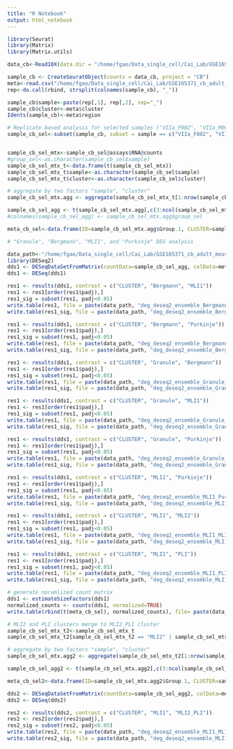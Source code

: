 ```yaml
---
title: "R Notebook"
output: html_notebook
---
```


```r

library(Seurat)
library(Matrix)
library(Matrix.utils)

data_cb<-Read10X(data.dir = "/home/fgao/Data_single_cell/Cai_Lab/GSE165371_cb_adult_mouse", gene.column=1)

sample_cb <- CreateSeuratObject(counts = data_cb, project = "CB")
meta<-read.csv("/home/fgao/Data_single_cell/Cai_Lab/GSE165371_cb_adult_mouse/cerebellum-atlas-analysis/data/cluster_metadata.csv", header=T)
rep<-do.call(rbind, strsplit(colnames(sample_cb), "_"))

sample_cb$sample<-paste(rep[,1], rep[,2], sep="_")
sample_cb$cluster<-meta$cluster
Idents(sample_cb)<-meta$region

# Replicate based analysis for selected samples ("VIIa_F002", "VIIa_M002", "VIIa_M006", "VIIb_F002", "VIIb_M002", "VIIb_M006", "VIIc_M002", "VIId_M002")
sample_cb_sel<-subset(sample_cb, subset = sample == c("VIIa_F002", "VIIa_M002", "VIIa_M006", "VIIb_F002", "VIIb_M002", "VIIb_M006", "VIIc_M002", "VIId_M002"))


sample_cb_sel_mtx<-sample_cb_sel@assays$RNA@counts 
#group_sel<-as.character(sample_cb_sel$sample)
sample_cb_sel_mtx_t<-data.frame(t(sample_cb_sel_mtx))
sample_cb_sel_mtx_t$sample<-as.character(sample_cb_sel$sample)
sample_cb_sel_mtx_t$cluster<-as.character(sample_cb_sel$cluster)

# aggregate by two factors "sample", "cluster"
sample_cb_sel_mtx.agg <- aggregate(sample_cb_sel_mtx_t[1:nrow(sample_cb_sel_mtx)], by=list(sample_cb_sel_mtx_t$sample, sample_cb_sel_mtx_t$cluster), sum)

sample_cb_sel_agg <- t(sample_cb_sel_mtx.agg[,c(3:ncol(sample_cb_sel_mtx.agg))])
#colnames(sample_cb_sel_agg) <- sample_cb_sel_mtx.agg$group_sel

meta_cb_sel<-data.frame(ID=sample_cb_sel_mtx.agg$Group.1, CLUSTER=sample_cb_sel_mtx.agg$Group.2)

# "Granule", "Bergmann", "MLI1", and "Purkinje" DEG analysis

data_path<-"/home/fgao/Data_single_cell/Cai_Lab/GSE165371_cb_adult_mouse/"
library(DESeq2)  
dds1 <- DESeqDataSetFromMatrix(countData=sample_cb_sel_agg, colData=meta_cb_sel, design=~CLUSTER)
dds1 <- DESeq(dds1)

res1 <- results(dds1, contrast = c("CLUSTER", "Bergmann", "MLI1"))
res1 <- res1[order(res1$padj),]
res1_sig = subset(res1, padj<0.05)
write.table(res1, file = paste(data_path, "deg_deseq2_ensemble_Bergmann_MLI1.txt", sep=""), quote=F, sep="\t")
write.table(res1_sig, file = paste(data_path, "deg_deseq2_ensemble_Bergmann_MLI1_sig.txt", sep=""), quote=F, sep="\t")

res1 <- results(dds1, contrast = c("CLUSTER", "Bergmann", "Purkinje"))
res1 <- res1[order(res1$padj),]
res1_sig = subset(res1, padj<0.05)
write.table(res1, file = paste(data_path, "deg_deseq2_ensemble_Bergmann_Purkinje.txt", sep=""), quote=F, sep="\t")
write.table(res1_sig, file = paste(data_path, "deg_deseq2_ensemble_Bergmann_Purkinje_sig.txt", sep=""), quote=F, sep="\t")

res1 <- results(dds1, contrast = c("CLUSTER", "Granule", "Bergmann"))
res1 <- res1[order(res1$padj),]
res1_sig = subset(res1, padj<0.05)
write.table(res1, file = paste(data_path, "deg_deseq2_ensemble_Granule_Bergmann.txt", sep=""), quote=F, sep="\t")
write.table(res1_sig, file = paste(data_path, "deg_deseq2_ensemble_Granule_Bergmann_sig.txt", sep=""), quote=F, sep="\t")

res1 <- results(dds1, contrast = c("CLUSTER", "Granule", "MLI1"))
res1 <- res1[order(res1$padj),]
res1_sig = subset(res1, padj<0.05)
write.table(res1, file = paste(data_path, "deg_deseq2_ensemble_Granule_MLI1.txt", sep=""), quote=F, sep="\t")
write.table(res1_sig, file = paste(data_path, "deg_deseq2_ensemble_Granule_MLI1_sig.txt", sep=""), quote=F, sep="\t")

res1 <- results(dds1, contrast = c("CLUSTER", "Granule", "Purkinje"))
res1 <- res1[order(res1$padj),]
res1_sig = subset(res1, padj<0.05)
write.table(res1, file = paste(data_path, "deg_deseq2_ensemble_Granule_Purkinje.txt", sep=""), quote=F, sep="\t")
write.table(res1_sig, file = paste(data_path, "deg_deseq2_ensemble_Granule_Purkinje_sig.txt", sep=""), quote=F, sep="\t")

res1 <- results(dds1, contrast = c("CLUSTER", "MLI1", "Purkinje"))
res1 <- res1[order(res1$padj),]
res1_sig = subset(res1, padj<0.05)
write.table(res1, file = paste(data_path, "deg_deseq2_ensemble_MLI1_Purkinje.txt", sep=""), quote=F, sep="\t")
write.table(res1_sig, file = paste(data_path, "deg_deseq2_ensemble_MLI1_Purkinje_sig.txt", sep=""), quote=F, sep="\t")

res1 <- results(dds1, contrast = c("CLUSTER", "MLI1", "MLI2"))
res1 <- res1[order(res1$padj),]
res1_sig = subset(res1, padj<0.05)
write.table(res1, file = paste(data_path, "deg_deseq2_ensemble_MLI1_MLI2.txt", sep=""), quote=F, sep="\t")
write.table(res1_sig, file = paste(data_path, "deg_deseq2_ensemble_MLI1_MLI2_sig.txt", sep=""), quote=F, sep="\t")

res1 <- results(dds1, contrast = c("CLUSTER", "MLI1", "PLI"))
res1 <- res1[order(res1$padj),]
res1_sig = subset(res1, padj<0.05)
write.table(res1, file = paste(data_path, "deg_deseq2_ensemble_MLI1_PLI.txt", sep=""), quote=F, sep="\t")
write.table(res1_sig, file = paste(data_path, "deg_deseq2_ensemble_MLI1_PLI_sig.txt", sep=""), quote=F, sep="\t")

# generate noramlized count matrix
dds1 <- estimateSizeFactors(dds1)
normalized_counts <- counts(dds1, normalized=TRUE)
write.table(rbind(t(meta_cb_sel), normalized_counts), file= paste(data_path, "ensembl_gene_counts_normalized.txt", sep=""), sep="\t", quote=F, col.names=F)

```

```r

# MLI2 and PLI clusters merge to MLI2_PLI cluster
sample_cb_sel_mtx_t2<-sample_cb_sel_mtx_t
sample_cb_sel_mtx_t2[sample_cb_sel_mtx_t2 == "MLI2" | sample_cb_sel_mtx_t2 == "PLI"] <- "MLI2_PLI"

# aggregate by two factors "sample", "cluster"
sample_cb_sel_mtx.agg2 <- aggregate(sample_cb_sel_mtx_t2[1:nrow(sample_cb_sel_mtx)], by=list(sample_cb_sel_mtx_t2$sample, sample_cb_sel_mtx_t2$cluster), sum)

sample_cb_sel_agg2 <- t(sample_cb_sel_mtx.agg2[,c(3:ncol(sample_cb_sel_mtx.agg2))])

meta_cb_sel2<-data.frame(ID=sample_cb_sel_mtx.agg2$Group.1, CLUSTER=sample_cb_sel_mtx.agg2$Group.2)

dds2 <- DESeqDataSetFromMatrix(countData=sample_cb_sel_agg2, colData=meta_cb_sel2, design=~CLUSTER)
dds2 <- DESeq(dds2)

res2 <- results(dds2, contrast = c("CLUSTER", "MLI1", "MLI2_PLI"))
res2 <- res2[order(res2$padj),]
res2_sig = subset(res2, padj<0.05)
write.table(res2, file = paste(data_path, "deg_deseq2_ensemble_MLI1_MLI2-PLI.txt", sep=""), quote=F, sep="\t")
write.table(res2_sig, file = paste(data_path, "deg_deseq2_ensemble_MLI1_MLI2-PLI_sig.txt", sep=""), quote=F, sep="\t")

```
